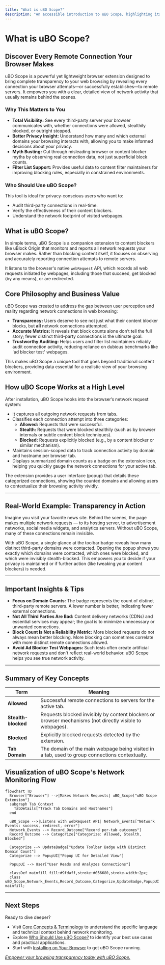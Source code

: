 ```yaml
---
title: "What is uBO Scope?"
description: "An accessible introduction to uBO Scope, highlighting its primary purpose: transparently revealing all attempted or successful connections to remote servers made by your browser. Discusses business value, core philosophy, and the context in which it's most useful."
---
```


# What is uBO Scope?

## Discover Every Remote Connection Your Browser Makes

uBO Scope is a powerful yet lightweight browser extension designed to bring complete transparency to your web browsing by revealing every connection your browser attempts—or successfully establishes—to remote servers. It empowers you with a clear, detailed view of network activity that usually remains behind the scenes.

### Why This Matters to You

- **Total Visibility:** See every third-party server your browser communicates with, whether connections were allowed, stealthily blocked, or outright stopped.
- **Better Privacy Insight:** Understand how many and which external domains your browsing interacts with, allowing you to make informed decisions about your privacy.
- **Myth Busting:** Cut through misleading browser or content blocker myths by observing real connection data, not just superficial block counts.
- **Filter List Support:** Provides useful data to content filter maintainers for improving blocking rules, especially in constrained environments.

### Who Should Use uBO Scope?
This tool is ideal for privacy-conscious users who want to:
- Audit third-party connections in real-time.
- Verify the effectiveness of their content blockers.
- Understand the network footprint of visited webpages.

## What is uBO Scope?

In simple terms, uBO Scope is a companion extension to content blockers like uBlock Origin that monitors and reports all network requests your browser makes. Rather than blocking content itself, it focuses on observing and accurately reporting connection attempts to remote servers.

It listens to the browser's native `webRequest` API, which records all web requests initiated by webpages, including those that succeed, get blocked (by any means), or are redirected.

## Core Philosophy and Business Value

uBO Scope was created to address the gap between user perception and reality regarding network connections in web browsing:
- **Transparency:** Users deserve to see not just what their content blocker blocks, but **all** network connections attempted.
- **Accurate Metrics:** It reveals that block counts alone don’t tell the full story; fewer distinct third-party connections is the ultimate goal.
- **Trustworthy Auditing:** Helps users and filter list maintainers reliably audit connection activity, reducing reliance on dubious benchmarks like 'ad blocker test' webpages.

This makes uBO Scope a unique tool that goes beyond traditional content blockers, providing data essential for a realistic view of your browsing environment.

## How uBO Scope Works at a High Level

After installation, uBO Scope hooks into the browser’s network request system:

- It captures all outgoing network requests from tabs.
- Classifies each connection attempt into three categories:
  - **Allowed:** Requests that were successful.
  - **Stealth:** Requests that were blocked stealthily (such as by browser internals or subtle content block techniques).
  - **Blocked:** Requests explicitly blocked (e.g., by a content blocker or similar mechanism).
- Maintains session-scoped data to track connection activity by domain and hostname per browser tab.
- Displays summarized domain counts as a badge on the extension icon, helping you quickly gauge the network connections for your active tab.

The extension provides a user interface (popup) that details these categorized connections, showing the counted domains and allowing users to contextualize their browsing activity vividly.

---

## Real-World Example: Transparency in Action

Imagine you visit your favorite news site. Behind the scenes, the page makes multiple network requests — to its hosting server, to advertisement networks, social media widgets, and analytics servers. Without uBO Scope, many of these connections remain invisible.

With uBO Scope, a single glance at the toolbar badge reveals how many distinct third-party domains were contacted. Opening the popup shows you exactly which domains were contacted, which ones were blocked, and which were invisibly stealth-blocked. This empowers you to decide if your privacy is maintained or if further action (like tweaking your content blockers) is needed.

---

## Important Insights & Tips

- **Focus on Domain Counts:** The badge represents the count of distinct third-party remote servers. A lower number is better, indicating fewer external connections.
- **Not All Third Parties Are Bad:** Content delivery networks (CDNs) and essential services may appear; the goal is to minimize unnecessary or unwanted connections.
- **Block Count Is Not a Reliability Metric:** More blocked requests do not always mean better blocking. More blocking can sometimes correlate with more distinct remote connections allowed.
- **Avoid Ad Blocker Test Webpages:** Such tests often create artificial network requests and don't reflect real-world behavior. uBO Scope helps you see true network activity.

---

## Summary of Key Concepts

| Term | Meaning |
|-------|---------|
| **Allowed** | Successful remote connections to servers for the active tab. |
| **Stealth-blocked** | Requests blocked invisibly by content blockers or browser mechanisms (not directly visible to webpages). |
| **Blocked** | Explicitly blocked requests detected by the extension. |
| **Tab Domain** | The domain of the main webpage being visited in a tab, used to group connections contextually. |

## Visualization of uBO Scope's Network Monitoring Flow

```mermaid
flowchart TD
  Browser["Browser"] -->|Makes Network Requests| uBO_Scope["uBO Scope Extension"]
  subgraph Tab_Context
    TabDetails["Track Tab Domains and Hostnames"]
  end

  uBO_Scope -->|Listens with webRequest API| Network_Events["Network Events: success, redirect, error"]
  Network_Events --> Record_Outcome["Record per-tab outcomes"]
  Record_Outcome --> Categorize["Categorize: Allowed, Stealth, Blocked"]

  Categorize --> UpdateBadge["Update Toolbar Badge with Distinct Domain Count"]
  Categorize --> PopupUI["Popup UI for Detailed View"]

  PopupUI --> User["User Reads and Analyzes Connections"]

  classDef mainfill fill:#9fdaff,stroke:#056680,stroke-width:2px;
  class uBO_Scope,Network_Events,Record_Outcome,Categorize,UpdateBadge,PopupUI mainfill;
```

---

## Next Steps

Ready to dive deeper?
- Visit [Core Concepts & Terminology](/overview/product-intro-and-basics/core-concepts-and-terminology) to understand the specific language and technical context behind network monitoring.
- Explore [Who Should Use uBO Scope?](/overview/product-intro-and-basics/target-audience-and-use-cases) to identify your best use cases and practical applications.
- Start with [Installing on Your Browser](/getting-started/installation-and-setup/install-on-chromium) to get uBO Scope running.

<u><em>Empower your browsing transparency today with uBO Scope.</em></u>
